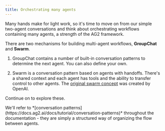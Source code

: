 ```yaml
---
title: Orchestrating many agents
---
```


Many hands make for light work, so it's time to move on from our simple two-agent conversations and think about orchestrating workflows containing many agents, a strength of the AG2 framework.

There are two mechanisms for building multi-agent workflows, <b>GroupChat</b> and <b>Swarm</b>.

1. GroupChat contains a number of built-in conversation patterns to determine the next agent. You can also define your own.

2. Swarm is a conversation pattern based on agents with handoffs. There's a shared context and each agent has tools and the ability to transfer control to other agents. The [original swarm concept](https://github.com/openai/swarm) was created by OpenAI.

Continue on to explore these.

<Note>
We'll refer to *[conversation patterns](https://docs.ag2.ai/docs/tutorial/conversation-patterns)* throughout the documentation - they are simply a structured way of organizing the flow between agents.
</Note>
